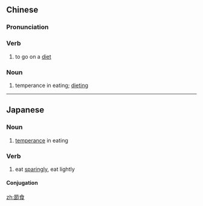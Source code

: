 {{also|节食}}
==Chinese==
{{zh-forms|s=节食}}

===Pronunciation===
{{zh-pron
|m=jiéshí
|c=zit3 sik6
|cat=v,n
}}

===Verb===
{{zh-verb}}

# to go on a [[diet]]

===Noun===
{{zh-noun}}

# temperance in eating; [[dieting]]

----

==Japanese==
{{ja-kanjitab|せつ|k1=せっ|しょく|yomi=on}}

===Noun===
{{ja-noun|せっしょく}}

# [[temperance]] in eating

===Verb===
{{ja-verb-suru|せっしょく}}

# eat [[sparingly]], eat lightly

====Conjugation====
{{ja-suru|せっしょく}}

[[zh:節食]]